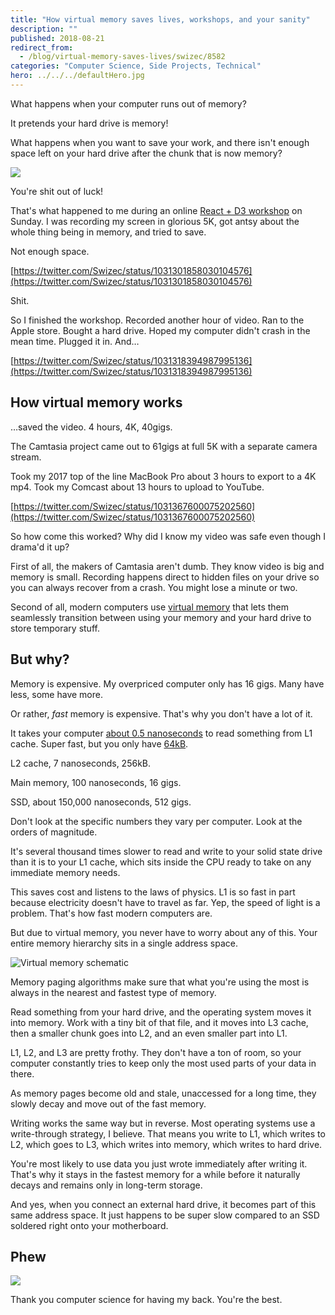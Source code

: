 ```yaml
---
title: "How virtual memory saves lives, workshops, and your sanity"
description: ""
published: 2018-08-21
redirect_from:
  - /blog/virtual-memory-saves-lives/swizec/8582
categories: "Computer Science, Side Projects, Technical"
hero: ../../../defaultHero.jpg
---
```


What happens when your computer runs out of memory?

It pretends your hard drive is memory!

What happens when you want to save your work, and there isn't enough space left on your hard drive after the chunk that is now memory?

[![](https://swizec.com/blog/wp-content/uploads/2018/08/CleanShot_2018-08-21_at_00.44.28@2x-1-1024x623.png)](https://gumroad.com/l/pMtnZ)

You're shit out of luck!

That's what happened to me during an online [React + D3 workshop](https://gumroad.com/l/pMtnZ) on Sunday. I was recording my screen in glorious 5K, got antsy about the whole thing being in memory, and tried to save.

Not enough space.

[https://twitter.com/Swizec/status/1031301858030104576](https://twitter.com/Swizec/status/1031301858030104576)

Shit.

So I finished the workshop. Recorded another hour of video. Ran to the Apple store. Bought a hard drive. Hoped my computer didn't crash in the mean time. Plugged it in. And…

[https://twitter.com/Swizec/status/1031318394987995136](https://twitter.com/Swizec/status/1031318394987995136)

## How virtual memory works

…saved the video. 4 hours, 4K, 40gigs.

The Camtasia project came out to 61gigs at full 5K with a separate camera stream.

Took my 2017 top of the line MacBook Pro about 3 hours to export to a 4K mp4. Took my Comcast about 13 hours to upload to YouTube.

[https://twitter.com/Swizec/status/1031367600075202560](https://twitter.com/Swizec/status/1031367600075202560)

So how come this worked? Why did I know my video was safe even though I drama'd it up?

First of all, the makers of Camtasia aren't dumb. They know video is big and memory is small. Recording happens direct to hidden files on your drive so you can always recover from a crash. You might lose a minute or two.

Second of all, modern computers use [virtual memory](https://en.wikipedia.org/wiki/Virtual_memory) that lets them seamlessly transition between using your memory and your hard drive to store temporary stuff.

## But why?

Memory is expensive. My overpriced computer only has 16 gigs. Many have less, some have more.

Or rather, _fast_ memory is expensive. That's why you don't have a lot of it.

It takes your computer [about 0.5 nanoseconds](https://gist.github.com/jboner/2841832) to read something from L1 cache. Super fast, but you only have [64kB](https://www.7-cpu.com/cpu/Haswell.html).

L2 cache, 7 nanoseconds, 256kB.

Main memory, 100 nanoseconds, 16 gigs.

SSD, about 150,000 nanoseconds, 512 gigs.

Don't look at the specific numbers they vary per computer. Look at the orders of magnitude.

It's several thousand times slower to read and write to your solid state drive than it is to your L1 cache, which sits inside the CPU ready to take on any immediate memory needs.

This saves cost and listens to the laws of physics. L1 is so fast in part because electricity doesn't have to travel as far. Yep, the speed of light is a problem. That's how fast modern computers are.

But due to virtual memory, you never have to worry about any of this. Your entire memory hierarchy sits in a single address space.

![Virtual memory schematic](./img/Virtual-memory-schematici95542.svg)

Memory paging algorithms make sure that what you're using the most is always in the nearest and fastest type of memory.

Read something from your hard drive, and the operating system moves it into memory. Work with a tiny bit of that file, and it moves into L3 cache, then a smaller chunk goes into L2, and an even smaller part into L1.

L1, L2, and L3 are pretty frothy. They don't have a ton of room, so your computer constantly tries to keep only the most used parts of your data in there.

As memory pages become old and stale, unaccessed for a long time, they slowly decay and move out of the fast memory.

Writing works the same way but in reverse. Most operating systems use a write-through strategy, I believe. That means you write to L1, which writes to L2, which goes to L3, which writes into memory, which writes to hard drive.

You're most likely to use data you just wrote immediately after writing it. That's why it stays in the fastest memory for a while before it naturally decays and remains only in long-term storage.

And yes, when you connect an external hard drive, it becomes part of this same address space. It just happens to be super slow compared to an SSD soldered right onto your motherboard.

## Phew

![](./img/media-l0MYwsjZt5Mrwyva8-giphy.gif)

Thank you computer science for having my back. You're the best.

